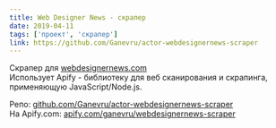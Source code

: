 ```yaml
---
title: Web Designer News - скрапер
date: 2019-04-11
tags: ['проект', 'скрапер']
link: https://github.com/Ganevru/actor-webdesignernews-scraper
---
```


Скрапер для [webdesignernews.com](https://www.webdesignernews.com/)  
Использует Apify - библиотеку для веб сканирования и скрапинга, применяющую JavaScript/Node.js.

Репо: [github.com/Ganevru/actor-webdesignernews-scraper](https://github.com/Ganevru/actor-webdesignernews-scraper)  
На Apify.com: [apify.com/ganevru/webdesignernews-scraper](https://apify.com/ganevru/webdesignernews-scraper)

